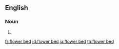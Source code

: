 ==English==

===Noun===
{{en-noun}}

# {{alternative spelling of|[[flowerbed]]}}

[[fr:flower bed]]
[[id:flower bed]]
[[ja:flower bed]]
[[ta:flower bed]]